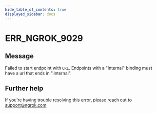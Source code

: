```yaml
---
hide_table_of_contents: true
displayed_sidebar: docs
---
```



# ERR_NGROK_9029

## Message

Failed to start endpoint with `URL`. Endpoints with a "internal" binding must have a url that ends in ".internal".

<ErrorDetails error="err_ngrok_9029" />

## Further help

If you're having trouble resolving this error, please reach out to [support@ngrok.com](mailto:support@ngrok.com?subject=Help%20with%20ERR_NGROK_9029)
